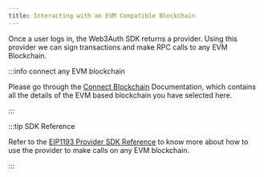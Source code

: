 ```yaml
---
title: Interacting with an EVM Compatible Blockchain
---
```


Once a user logs in, the Web3Auth SDK returns a provider. Using this provider we can sign transactions and make RPC calls to any EVM Blockchain.

:::info connect any EVM blockchain

Please go through the [Connect Blockchain](/connect-blockchain/ethereum/web) Documentation, which contains all the details of the EVM based blockchain
you have selected here.

:::

:::tip SDK Reference

Refer to the [EIP1193 Provider SDK Reference](https://docs.web3auth.io/sdk/web/providers/evm) to know more about how to use the provider to make calls
on any EVM blockchain.

:::
